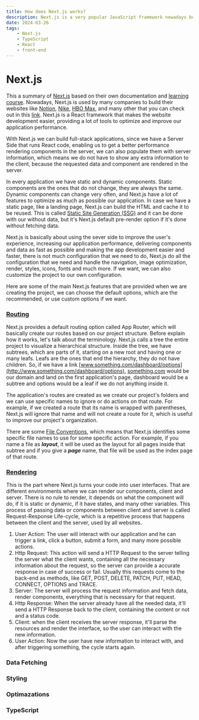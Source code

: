 ```yaml
---
title: How does Next.js works?
description: Next.js is a very popular JavaScript framework nowadays because it uses Server-Side Render components.
date: 2024-03-26
tags:
    - Next.js
    - TypeScript
    - React
    - front-end
---
```



# Next.js

This a summary of [Next.js](https://nextjs.org/) based on their own documentation and [learning course](https://nextjs.org/learn/dashboard-app/getting-started). Nowadays, Next.js is used by many companies to build their websites like [Notion](https://www.notion.so/pt-br), [Nike](https://www.nike.com/help), [HBO Max](https://www.hbomax.com/pt/pt), and many other that you can check out in this [link](https://nextjs.org/showcase). Next.js is a React framework that makes the website development easier, providing a lot of tools to optimize and improve our application performance.

With Next.js we can build full-stack applications, since we have a Server Side that runs React code, enabling us to get a better performance rendering components in the server, we can also populate them with server information, which means we do not have to show any extra information to the client, because the requested data and component are rendered in the server.

In every application we have static and dynamic components. Static components are the ones that do not change, they are always the same. Dynamic components can change very often, and Next.js have a lot of features to optimize as much as possible our application. In case we have a static page, like a landing page, Next.js can build the HTML and cache it to be reused. This is called [Static Site Generation (SSG)](https://nextjs.org/docs/pages/building-your-application/rendering/static-site-generation) and it can be done with our without data, but it's Next.js default pre-render option if it's done without fetching data.

Next.js is basically about using the sever side to improve the user's experience, increasing our application performance, delivering components and data as fast as possible and making the app development easier and faster, there is not much configuration that we need to do, Next.js do all the configuration that we need and handle the navigation, image optimization, render, styles, icons, fonts and much more. If we want, we can also customize the project to our own configuration.

Here are some of the main Next.js features that are provided when we are creating the project, we can choose the default options, which are the recommended, or use custom options if we want.

### **[Routing](https://nextjs.org/docs/app/building-your-application/routing)**

Next.js provides a default routing option called App Router, which will basically create our routes based on our project structure. Before explain how it works, let's talk about the terminology. Next.js calls a tree the entire project to visualize a hierarchical structure. Inside the tree, we have subtrees, which are parts of it, starting on a new root and having one or many leafs. Leafs are the ones that end the hierarchy, they do not have children. So, if we have a link [www.something.com/dashboard/options](http://www.something.com/dashboard/options), [something.com](http://something.com/) would be our domain and land on the first application's page, dashboard would be a subtree and options would be a leaf if we do not anything inside it.

The application's routes are created as we create our project's folders and we can use specific names to ignore or do actions on that route. For example, if we created a route that its name is wrapped with parentheses, Next.js will ignore that name and will not create a route for it, which is useful to improve our project's organization.

There are some [File Conventions](https://nextjs.org/docs/app/building-your-application/routing#file-conventions), which means that Next.js identifies some specific file names to use for some specific action. For example, if you name a file as ***layout***, it will be used as the layout for all pages inside that subtree and if you give a ***page*** name, that file will be used as the index page of that route.

### **[Rendering](https://nextjs.org/docs/app/building-your-application/rendering)**

This is the part where Next.js turns your code into user interfaces. That are different environments where we can render our components, client and server. There is no rule to render, it depends on what the component will do, if it is static or dynamic, if it have states, and many other variables. This process of passing data or components between client and server is called Request-Response Life-cycle, which is a repetitive process that happens between the client and the server, used by all websites.

1. User Action: The user will interact with our application and he can trigger a link, click a button, submit a form, and many more possible actions.
2. Http Request: This action will send a HTTP Request to the server telling the server what the client wants, containing all the necessary information about the request, so the server can provide a accurate response in case of success or fail. Usually this requests come to the back-end as methods, like GET, POST, DELETE, PATCH, PUT, HEAD, CONNECT, OPTIONS and TRACE.
3. Server: The server will process the request information and fetch data, render components, everything that is necessary for that request.
4. Http Response: When the server already have all the needed data, it'll send a HTTP Response back to the client, containing the content or not and a status code.
5. Client: when the client receives the server response, it'll parse the resources and render the interface, so the user can interact with the new information.
6. User Action: Now the user have new information to interact with, and after triggering something, the cycle starts again.

### **Data Fetching**

### **Styling**

### **Optimazations**

### **TypeScript**